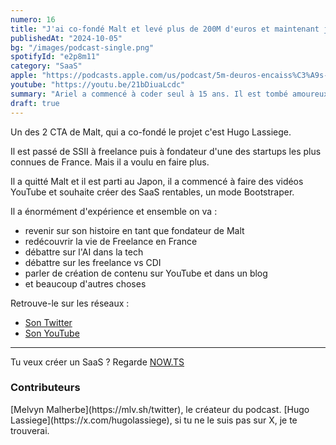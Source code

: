 ```yaml
---
numero: 16
title: "J'ai co-fondé Malt et levé plus de 200M d'euros et maintenant je crée des SaaS - Hugo Lassiege #17"
publishedAt: "2024-10-05"
bg: "/images/podcast-single.png"
spotifyId: "e2p8m11"
category: "SaaS"
apple: "https://podcasts.apple.com/us/podcast/5m-deuros-encaiss%C3%A9s-par-mon-saas-ledevultime-16/id1701022126?i=1000669326277"
youtube: "https://youtu.be/21bDiuaLcdc"
summary: "Ariel a commencé à coder seul à 15 ans. Il est tombé amoureux de cette profession et parti pour un bootcamp, il a finalement créé une plateforme de formation 100% Française."
draft: true
---
```


Un des 2 CTA de Malt, qui a co-fondé le projet c'est Hugo Lassiege.

Il est passé de SSII à freelance puis à fondateur d'une des startups les plus connues de France. Mais il a voulu en faire plus.

Il a quitté Malt et il est parti au Japon, il a commencé à faire des vidéos YouTube et souhaite créer des SaaS rentables, un mode Bootstraper.

Il a énormément d'expérience et ensemble on va :

* revenir sur son histoire en tant que fondateur de Malt
* redécouvrir la vie de Freelance en France
* débattre sur l'AI dans la tech
* débattre sur les freelance vs CDI
* parler de création de contenu sur YouTube et dans un blog
* et beaucoup d'autres choses

Retrouve-le sur les réseaux :

- [Son Twitter](https://x.com/hugolassiege)
- [Son YouTube](https://www.youtube.com/@eventuallycoding)

---

Tu veux créer un SaaS ? Regarde [NOW.TS](https://nowts.app)

### Contributeurs

<Contributor>
  [Melvyn Malherbe](https://mlv.sh/twitter), le créateur du podcast.
</Contributor>
<Contributor>
  [Hugo Lassiege](https://x.com/hugolassiege), si tu ne le suis pas sur X, je te
  trouverai.
</Contributor>